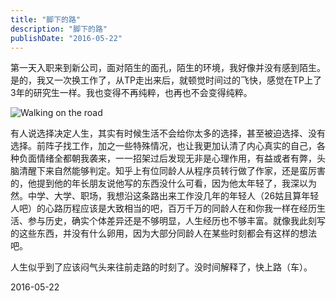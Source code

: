 ---
title: "脚下的路"
description: "脚下的路"
publishDate: "2016-05-22"
---


第一天入职来到新公司，面对陌生的面孔，陌生的环境，我好像并没有感到陌生。是的，我又一次换工作了，从TP走出来后，就顿觉时间过的飞快，感觉在TP上了3年的研究生一样。我也变得不再纯粹，也再也不会变得纯粹。

<Image
  src="/images/photo-1421218108559-eb1ff78357f5.jpg"
  width={1155}
  height={861}
  alt="Walking on the road"
/>

有人说选择决定人生，其实有时候生活不会给你太多的选择，甚至被迫选择、没有选择。前阵子找工作，加之一些特殊情况，也让我更加认清了内心真实的自己，各种负面情绪全都朝我袭来，一一招架过后发现无非是心理作用，有益或者有弊，头脑清醒下来自然能够判定。知乎上有位同龄人从程序员转行做了作家，还是蛮厉害的，他提到他的年长朋友说他写的东西没什么可看，因为他太年轻了，我深以为然。中学、大学、职场，我想沿这条路出来工作没几年的年轻人（26姑且算年轻人吧）的心路历程应该是大致相当的吧，百万千万的同龄人在和你我一样在经历生活、参与历史，确实个体差异还是不够明显，人生经历也不够丰富。就像我此刻写的这些东西，并没有什么卵用，因为大部分同龄人在某些时刻都会有这样的想法吧。

人生似乎到了应该闷气头来往前走路的时刻了。没时间解释了，快上路（车）。

2016-05-22
